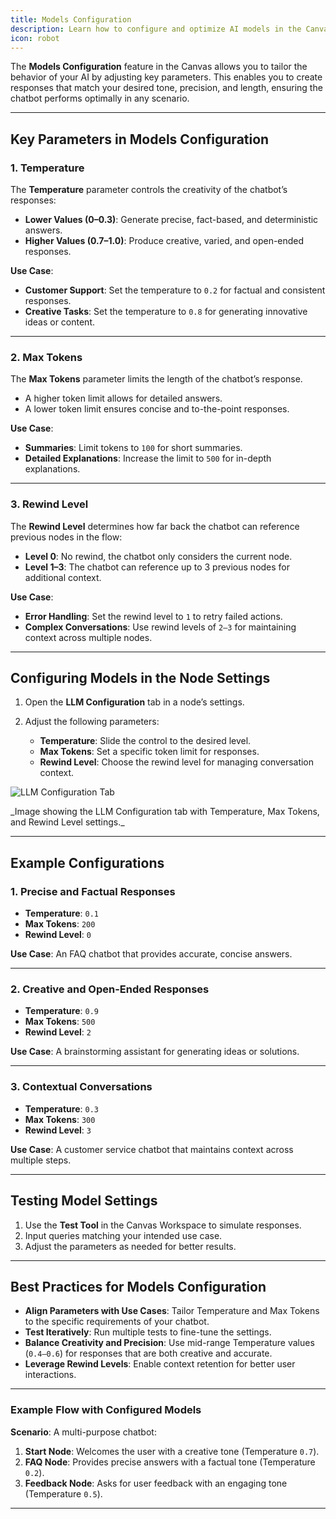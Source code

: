 ```yaml
---
title: Models Configuration
description: Learn how to configure and optimize AI models in the Canvas feature to improve chatbot performance.
icon: robot
---
```


The **Models Configuration** feature in the Canvas allows you to tailor the behavior of your AI by adjusting key parameters. This enables you to create responses that match your desired tone, precision, and length, ensuring the chatbot performs optimally in any scenario.

---

## Key Parameters in Models Configuration

### 1. **Temperature**

The **Temperature** parameter controls the creativity of the chatbot’s responses:

- **Lower Values (0–0.3)**: Generate precise, fact-based, and deterministic answers.
- **Higher Values (0.7–1.0)**: Produce creative, varied, and open-ended responses.

**Use Case**:

- **Customer Support**: Set the temperature to `0.2` for factual and consistent responses.
- **Creative Tasks**: Set the temperature to `0.8` for generating innovative ideas or content.

---

### 2. **Max Tokens**

The **Max Tokens** parameter limits the length of the chatbot’s response.

- A higher token limit allows for detailed answers.
- A lower token limit ensures concise and to-the-point responses.

**Use Case**:

- **Summaries**: Limit tokens to `100` for short summaries.
- **Detailed Explanations**: Increase the limit to `500` for in-depth explanations.

---

### 3. **Rewind Level**

The **Rewind Level** determines how far back the chatbot can reference previous nodes in the flow:

- **Level 0**: No rewind, the chatbot only considers the current node.
- **Level 1–3**: The chatbot can reference up to 3 previous nodes for additional context.

**Use Case**:

- **Error Handling**: Set the rewind level to `1` to retry failed actions.
- **Complex Conversations**: Use rewind levels of `2–3` for maintaining context across multiple nodes.

---

## Configuring Models in the Node Settings

<div style={{ display: 'flex', alignItems: 'flex-start' }}>
  <div style={{ flex: 1 }}>

1.  Open the **LLM Configuration** tab in a node’s settings.
2.  Adjust the following parameters:

    - **Temperature**: Slide the control to the desired level.
    - **Max Tokens**: Set a specific token limit for responses.
    - **Rewind Level**: Choose the rewind level for managing conversation context.

  </div>
  <div style={{ flex: 1, textAlign: 'center' }}>
    <img src="/assets/model_config_with_rewind.png" alt="LLM Configuration Tab" />
    <p>_Image showing the LLM Configuration tab with Temperature, Max Tokens, and Rewind Level settings._</p>
  </div>
</div>

---

## Example Configurations

### 1. Precise and Factual Responses

- **Temperature**: `0.1`
- **Max Tokens**: `200`
- **Rewind Level**: `0`

**Use Case**: An FAQ chatbot that provides accurate, concise answers.

---

### 2. Creative and Open-Ended Responses

- **Temperature**: `0.9`
- **Max Tokens**: `500`
- **Rewind Level**: `2`

**Use Case**: A brainstorming assistant for generating ideas or solutions.

---

### 3. Contextual Conversations

- **Temperature**: `0.3`
- **Max Tokens**: `300`
- **Rewind Level**: `3`

**Use Case**: A customer service chatbot that maintains context across multiple steps.

---

## Testing Model Settings

1. Use the **Test Tool** in the Canvas Workspace to simulate responses.
2. Input queries matching your intended use case.
3. Adjust the parameters as needed for better results.

---

## Best Practices for Models Configuration

- **Align Parameters with Use Cases**: Tailor Temperature and Max Tokens to the specific requirements of your chatbot.
- **Test Iteratively**: Run multiple tests to fine-tune the settings.
- **Balance Creativity and Precision**: Use mid-range Temperature values (`0.4–0.6`) for responses that are both creative and accurate.
- **Leverage Rewind Levels**: Enable context retention for better user interactions.

---

### Example Flow with Configured Models

**Scenario**: A multi-purpose chatbot:

1. **Start Node**: Welcomes the user with a creative tone (Temperature `0.7`).
2. **FAQ Node**: Provides precise answers with a factual tone (Temperature `0.2`).
3. **Feedback Node**: Asks for user feedback with an engaging tone (Temperature `0.5`).

---
